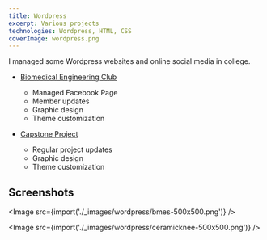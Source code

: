 ```yaml
---
title: Wordpress
excerpt: Various projects
technologies: Wordpress, HTML, CSS
coverImage: wordpress.png
---
```



I managed some Wordpress websites and online social media in college.

- [Biomedical Engineering Club](https://sites.up.edu/bmesup/)

  - Managed Facebook Page
  - Member updates
  - Graphic design
  - Theme customization

- [Capstone Project](https://engineering.projects.up.edu/ceramicknee/)
  - Regular project updates
  - Graphic design
  - Theme customization

## Screenshots

<Image src={import('./_images/wordpress/bmes-500x500.png')} />

<Image src={import('./_images/wordpress/ceramicknee-500x500.png')} />
